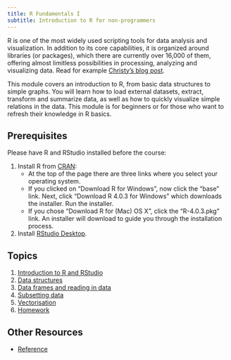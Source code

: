 ```yaml
---
title: R Fundamentals I
subtitle: Introduction to R for non-programmers
---
```


R is one of the most widely used scripting tools for data analysis and visualization. In addition to its core capabilities, it is organized around libraries (or packages), which there are currently over 16,000 of them, offering almost limitless possibilities in processing, analyzing and visualizing data. Read for example [Christy's blog post](http://psrc.github.io/2020/Why-I-like-R).  

This module covers an introduction to R, from basic data structures to simple graphs. You will learn how to load external datasets, extract, transform and summarize data, as well as how to quickly visualize simple relations in the data. This module is for beginners or for those who want to refresh their knowledge in R basics.

## Prerequisites

Please have R and RStudio installed before the course:

1. Install R from [CRAN](https://cran.r-project.org/):
    * At the top of the page there are three links where you select your operating system.
    * If you clicked on "Download R for Windows", now click the "base" link.  Next, click "Download R 4.0.3 for Windows" which downloads the installer. Run the installer. 
    * If you chose "Download R for (Mac) OS X", click the "R-4.0.3.pkg" link. An installer will download to guide you through the installation process.
2. Install [RStudio Desktop](https://rstudio.com/products/rstudio/download).

## Topics

1.  [Introduction to R and RStudio](01-rstudio-intro.html)
2.  [Data structures](02-data-structures-part1.html)
3.  [Data frames and reading in data](03-data-structures-part2.html)
4.  [Subsetting data](04-data-subsetting.html)
5.  [Vectorisation](05-vectorisation.html)
6.  [Homework](16-home_work.html)


## Other Resources

*   [Reference](reference.html)

